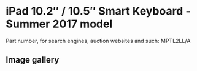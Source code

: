 
# iPad 10.2″ / 10.5″ Smart Keyboard - Summer 2017 model

Part number, for search engines, auction websites and such: MPTL2LL/A

## Image gallery

<div style={{ width: '100%', maxWidth: '768px' }}>
<GalleryComponent
    images={[
      {
        original: "/everysource/MPTL2.webp",
        thumbnail: "/everypreview/MPTL2.webp",
      },
      {
        original: "/everysource/MPTL2_AV1.webp",
        thumbnail: "/everypreview/MPTL2_AV1.webp",
      },
      {
        original: "/everysource/MPTL2_AV2.webp",
        thumbnail: "/everypreview/MPTL2_AV2.webp",
      },
      {
        original: "/everysource/MPTL2_AV3.webp",
        thumbnail: "/everypreview/MPTL2_AV3.webp",
      }
    ]}
  />
</div>